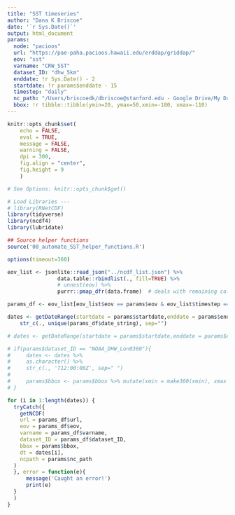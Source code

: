 ```yaml
---
title: "SST timeseries"
author: "Dana K Briscoe"
date: '`r Sys.Date()`'
output: html_document
params:
  node: "pacioos" 
  url: "https://pae-paha.pacioos.hawaii.edu/erddap/griddap/"
  eov: "sst"
  varname: "CRW_SST"
  dataset_ID: "dhw_5km"
  enddate: !r Sys.Date() - 2
  startdate: !r params$enddate - 15
  timestep: "daily"
  nc_path: "/Users/briscoedk/dbriscoe@stanford.edu - Google Drive/My Drive/ncdf/deploy_reports"
  bbox: !r tibble::tibble(ymin=20, ymax=50,xmin=-180, xmax=-110)
---
```


```r
knitr::opts_chunk$set(
    echo = FALSE,
    eval = TRUE,
    message = FALSE,
    warning = FALSE,
    dpi = 300,
    fig.align = "center",
    fig.height = 9
    )

# See Options: knitr::opts_chunk$get()
```


```r
# Load Libraries ---
# library(RNetCDF)
library(tidyverse)
library(ncdf4)
library(lubridate)

```

```r
## Source helper functions
source('00_automate_SST_helper_functions.R')
```

```r
options(timeout=360)
```

```r
eov_list <- jsonlite::read_json("../ncdf_list.json") %>%
                data.table::rbindlist(., fill=TRUE) %>% 
                # unnest(eov) %>%  
                purrr::pmap_dfr(data.frame)  # deals with remaining cols in list form


```

```r
params_df <- eov_list[eov_list$eov == params$eov & eov_list$timestep == params$timestep,]
```

```r
dates <- getDateRange(startdate = params$startdate,enddate = params$enddate, unit=params$timestep) %>%
    str_c(., unique(params_df$date_string), sep="")
```


```r
# dates <- getDateRange(startdate = params$startdate,enddate = params$enddate, unit=params$timestep) 

```

```r
# if(params$dataset_ID == "NOAA_DHW_Lon0360"){
#     dates <- dates %>%
#     as.character() %>%
#     str_c(., 'T12:00:00Z', sep=" ")
#     
#     params$bbox <- params$bbox %>% mutate(xmin = make360(xmin), xmax = make360(xmax)) 
# } 

```

```r
for (i in 1:length(dates)) {
  tryCatch({
    getNCDF(
    url = params_df$url,
    eov = params_df$eov,
    varname = params_df$varname,
    dataset_ID = params_df$dataset_ID, 
    bbox = params$bbox, 
    dt = dates[i], 
    ncpath = params$nc_path
  )
  }, error = function(e){
      message('Caught an error!')
      print(e)
  }
  )
}
```

